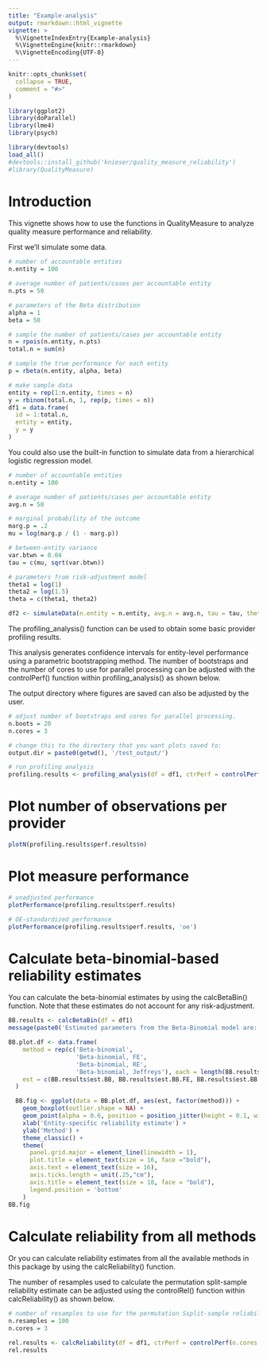 ```yaml
---
title: "Example-analysis"
output: rmarkdown::html_vignette
vignette: >
  %\VignetteIndexEntry{Example-analysis}
  %\VignetteEngine{knitr::rmarkdown}
  %\VignetteEncoding{UTF-8}
---
```


```r
knitr::opts_chunk$set(
  collapse = TRUE,
  comment = "#>"
)
```

```r
library(ggplot2)
library(doParallel)
library(lme4)
library(psych)

library(devtools)
load_all()
#devtools::install_github('knieser/quality_measure_reliability')
#library(QualityMeasure)

```


# Introduction
This vignette shows how to use the functions in QualityMeasure to analyze quality measure performance and reliability.

First we'll simulate some data.

```r
# number of accountable entities
n.entity = 100  

# average number of patients/cases per accountable entity
n.pts = 50

# parameters of the Beta distribution
alpha = 1
beta = 50

# sample the number of patients/cases per accountable entity
n = rpois(n.entity, n.pts) 
total.n = sum(n)

# sample the true performance for each entity
p = rbeta(n.entity, alpha, beta) 

# make sample data
entity = rep(1:n.entity, times = n)
y = rbinom(total.n, 1, rep(p, times = n))
df1 = data.frame(
  id = 1:total.n,
  entity = entity,
  y = y
)

```


You could also use the built-in function to simulate data from a hierarchical logistic regression model.

```r
# number of accountable entities
n.entity = 100  

# average number of patients/cases per accountable entity
avg.n = 50

# marginal probability of the outcome
marg.p = .2 
mu = log(marg.p / (1 - marg.p))

# between-entity variance
var.btwn = 0.04 
tau = c(mu, sqrt(var.btwn))

# parameters from risk-adjustment model
theta1 = log(1)   
theta2 = log(1.5)
theta = c(theta1, theta2)

df2 <- simulateData(n.entity = n.entity, avg.n = avg.n, tau = tau, theta = theta)
```

The profiling_analysis() function can be used to obtain some basic provider profiling results. 

This analysis generates confidence intervals for entity-level performance using a parametric bootstrapping method. The number of bootstraps and the number of cores to use for parallel processing can be adjusted with the controlPerf() function within profiling_analysis() as shown below.

The output directory where figures are saved can also be adjusted by the user.

```r

# adjust number of bootstraps and cores for parallel processing.
n.boots = 20
n.cores = 3

# change this to the directory that you want plots saved to:
output.dir = paste0(getwd(), '/test_output/')

# run profiling analysis
profiling.results <- profiling_analysis(df = df1, ctrPerf = controlPerf(n.boots = n.boots, n.cores = n.cores), output.dir = output.dir)

```


# Plot number of observations per provider

```r
plotN(profiling.results$perf.results$n)

```


# Plot measure performance

```r
# unadjusted performance
plotPerformance(profiling.results$perf.results)

# OE-standardized performance
plotPerformance(profiling.results$perf.results, 'oe')

```




# Calculate beta-binomial-based reliability estimates

You can calculate the beta-binomial estimates by using the calcBetaBin() function. Note that these estimates do not account for any risk-adjustment.


```r
BB.results <- calcBetaBin(df = df1)
message(paste0('Estimated parameters from the Beta-Binomial model are: alpha = ', round(BB.results$alpha, 3), '; beta = ', round(BB.results$beta, 3)))

BB.plot.df <- data.frame(
    method = rep(c('Beta-binomial',
                   'Beta-binomial, FE',
                   'Beta-binomial, RE',
                   'Beta-binomial, Jeffreys'), each = length(BB.results$est.BB)),
    est = c(BB.results$est.BB, BB.results$est.BB.FE, BB.results$est.BB.RE, BB.results$est.BB.J)
  )

  BB.fig <- ggplot(data = BB.plot.df, aes(est, factor(method))) +
    geom_boxplot(outlier.shape = NA) +
    geom_point(alpha = 0.6, position = position_jitter(height = 0.1, width = 0)) +
    xlab('Entity-specific reliability estimate') +
    ylab('Method') +
    theme_classic() +
    theme(
      panel.grid.major = element_line(linewidth = 1),
      plot.title = element_text(size = 16, face ="bold"),
      axis.text = element_text(size = 16),
      axis.ticks.length = unit(.25,"cm"),
      axis.title = element_text(size = 18, face = "bold"),
      legend.position = 'bottom'
    )
BB.fig
```


# Calculate reliability from all methods

Or you can calculate reliability estimates from all the available methods in this package by using the calcReliability() function.

The number of resamples used to calculate the permutation split-sample reliability estimate can be adjusted using the controlRel() function within calcReliability() as shown below.

```r

# number of resamples to use for the permutation Ssplit-sample reliability estimate
n.resamples = 100
n.cores = 3

rel.results <- calcReliability(df = df1, ctrPerf = controlPerf(n.cores = n.cores), ctrRel = controlRel(n.resamples = n.resamples))
rel.results
```

